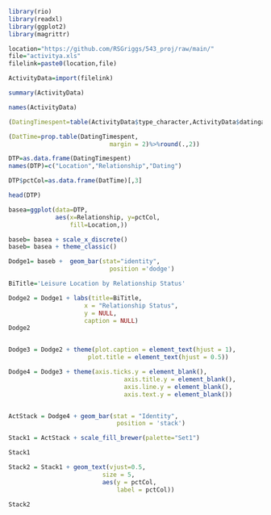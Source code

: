 ```r
library(rio)
library(readxl)
library(ggplot2)
library(magrittr)

location="https://github.com/RSGriggs/543_proj/raw/main/"
file="activitya.xls"
filelink=paste0(location,file)

ActivityData=import(filelink)

summary(ActivityData)

names(ActivityData)

(DatingTimespent=table(ActivityData$type_character,ActivityData$datinga))

(DatTime=prop.table(DatingTimespent,
                            margin = 2)%>%round(.,2))

DTP=as.data.frame(DatingTimespent)
names(DTP)=c("Location","Relationship","Dating")

DTP$pctCol=as.data.frame(DatTime)[,3]

head(DTP)

basea=ggplot(data=DTP, 
             aes(x=Relationship, y=pctCol,
                 fill=Location,))

baseb= basea + scale_x_discrete() 
baseb= basea + theme_classic()

Dodge1= baseb +  geom_bar(stat="identity",
                            position ='dodge') 

BiTitle='Leisure Location by Relationship Status'

Dodge2 = Dodge1 + labs(title=BiTitle,
                     x = "Relationship Status", 
                     y = NULL,
                     caption = NULL)
Dodge2


Dodge3 = Dodge2 + theme(plot.caption = element_text(hjust = 1), 
                      plot.title = element_text(hjust = 0.5))

Dodge4 = Dodge3 + theme(axis.ticks.y = element_blank(),
                                axis.title.y = element_blank(),
                                axis.line.y = element_blank(),
                                axis.text.y = element_blank())


ActStack = Dodge4 + geom_bar(stat = "Identity",
                              position = 'stack')

Stack1 = ActStack + scale_fill_brewer(palette="Set1")

Stack1
```
```r
Stack2 = Stack1 + geom_text(vjust=0.5,
                          size = 5,
                          aes(y = pctCol,
                              label = pctCol))

Stack2
```

